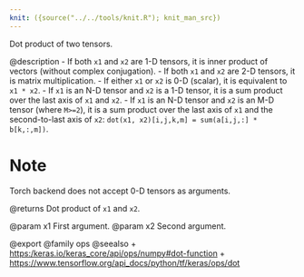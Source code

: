 ```yaml
---
knit: ({source("../../tools/knit.R"); knit_man_src})
---
```

Dot product of two tensors.

@description
- If both `x1` and `x2` are 1-D tensors, it is inner product of vectors
  (without complex conjugation).
- If both `x1` and `x2` are 2-D tensors, it is matrix multiplication.
- If either `x1` or `x2` is 0-D (scalar), it is equivalent to `x1 * x2`.
- If `x1` is an N-D tensor and `x2` is a 1-D tensor, it is a sum product
  over the last axis of `x1` and `x2`.
- If `x1` is an N-D tensor and `x2` is an M-D tensor (where `M>=2`),
  it is a sum product over the last axis of `x1` and the second-to-last
  axis of `x2`: `dot(x1, x2)[i,j,k,m] = sum(a[i,j,:] * b[k,:,m])`.

# Note
Torch backend does not accept 0-D tensors as arguments.

@returns
    Dot product of `x1` and `x2`.

@param x1 First argument.
@param x2 Second argument.

@export
@family ops
@seealso
+ <https:/keras.io/keras_core/api/ops/numpy#dot-function>
+ <https://www.tensorflow.org/api_docs/python/tf/keras/ops/dot>

